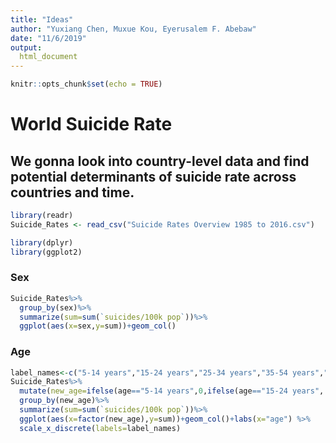 ```yaml
---
title: "Ideas"
author: "Yuxiang Chen, Muxue Kou, Eyerusalem F. Abebaw"
date: "11/6/2019"
output: 
  html_document
---
```


```r
knitr::opts_chunk$set(echo = TRUE)
```


# World Suicide Rate

## We gonna look into country-level data and find potential determinants of suicide rate across countries and time. 


```r
library(readr)
Suicide_Rates <- read_csv("Suicide Rates Overview 1985 to 2016.csv")
```

```r
library(dplyr)
library(ggplot2)
```


### Sex
```r
Suicide_Rates%>%
  group_by(sex)%>%
  summarize(sum=sum(`suicides/100k pop`))%>%
  ggplot(aes(x=sex,y=sum))+geom_col()
```


### Age
```r
label_names<-c("5-14 years","15-24 years","25-34 years","35-54 years","55-74 years","75+ years")
Suicide_Rates%>%
  mutate(new_age=ifelse(age=="5-14 years",0,ifelse(age=="15-24 years", 1, ifelse(age=="25-34 years", 2, ifelse(age=="35-54 years", 3, ifelse(age=="55-74 years", 4, 5))))))%>%
  group_by(new_age)%>%
  summarize(sum=sum(`suicides/100k pop`))%>%
  ggplot(aes(x=factor(new_age),y=sum))+geom_col()+labs(x="age") %>% 
  scale_x_discrete(labels=label_names)
```
